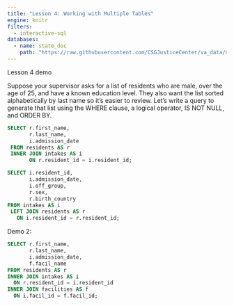 ```yaml
---
title: "Lesson 4: Working with Multiple Tables"
engine: knitr
filters:
  - interactive-sql
databases:
  - name: state_doc
    path: "https://raw.githubusercontent.com/CSGJusticeCenter/va_data/main/courses/intro_sql/state_doc.db"  
---
```


Lesson 4 demo

Suppose your supervisor asks for a list of residents who are male, over the age of 25, and have a known education level. They also want the list sorted alphabetically by last name so it’s easier to review. Let’s write a query to generate that list using the WHERE clause, a logical operator, IS NOT NULL, and ORDER BY.

```.sql
SELECT r.first_name,  
       r.last_name,  
       i.admission_date 
 FROM residents AS r 
 INNER JOIN intakes AS i 
       ON r.resident_id = i.resident_id; 
```

```.sql
SELECT i.resident_id,  
       i.admission_date,  
       i.off_group, 
       r.sex,  
       r.birth_country  
FROM intakes AS i 
 LEFT JOIN residents AS r 
   ON i.resident_id = r.resident_id;  
```

Demo 2: 
```.sql
SELECT r.first_name, 
       r.last_name, 
       i.admission_date, 
       f.facil_name
FROM residents AS r
INNER JOIN intakes AS i 
  ON r.resident_id = i.resident_id
INNER JOIN facilities AS f 
  ON i.facil_id = f.facil_id;
```